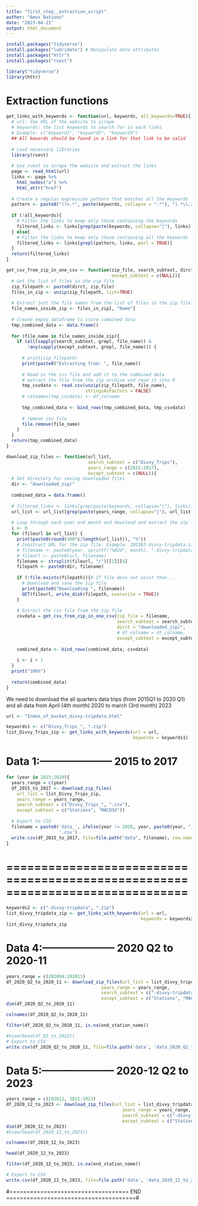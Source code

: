 ```yaml
---
title: "first_step__extraction_script"
author: "Amos Bationo"
date: "2023-04-21"
output: html_document
---
```


```r
install.packages("tidyverse")
install.packages("lubridate") # Manipulate date attributes
install.packages("httr")
install.packages("rvest")
```

```r
library("tidyverse")
library(httr)
```

# Extraction functions
```r
get_links_with_keywords <- function(url, keywords, all_keywords=TRUE){
  # url: the URL of the website to scrape
  # keywords: the list keywords to search for in each links
  # Example: c("keyword1", "keyword2", "keyword3")
  ## All kewords should be found in a link for that link to be valid
  
  # Load necessary libraries
  library(rvest)
  
  # Use rvest to scrape the website and extract the links
  page <- read_html(url)
  links <- page %>% 
    html_nodes("a") %>% 
    html_attr("href")
  
  # Create a regular expression pattern that matches all the keywords
  pattern <- paste0("(?=.*", paste(keywords, collapse = ".*"), ").*\\.zip$")
  
  if (!all_keywords){
    # Filter the links to keep only those containing the keywords
    filtered_links <- links[grep(paste(keywords, collapse="|"), links)]
  } else{
    # Filter the links to keep only those containing all the keywords
    filtered_links <- links[grepl(pattern, links, perl = TRUE)]
  }
  return(filtered_links)
}

get_csv_from_zip_in_one_csv <- function(zip_file, search_subtext, dirct, 
                                        except_subtext = c(NULL)){
  # Get the list of files in the zip file
  zip_filepath <- paste0(dirct, zip_file)
  files_in_zip <- unzip(zip_filepath, list=TRUE)
  
  # Extract just the file names from the list of files in the zip file
  file_names_inside_zip <- files_in_zip[, "Name"]
  
  # Create empty dataframe to store combined data
  tmp_combined_data <- data.frame()
  
  for (file_name in file_names_inside_zip){
    if (all(sapply(search_subtext, grepl, file_name)) & 
        !any(sapply(except_subtext, grepl, file_name))) {
      
      # print(zip_filepath)
      print(paste0("Extracting from: ", file_name))
      
      # Read in the csv file and add it to the combined data
      # extract the file from the zip archive and read it into R
      tmp_csvdata <- read.csv(unzip(zip_filepath, file_name), 
                              stringsAsFactors = FALSE)
      # colnames(tmp_csvdata) <- df_colname
      
      tmp_combined_data <- bind_rows(tmp_combined_data, tmp_csvdata)
      
      # remove csv file
      file.remove(file_name)
    }
  }
  return(tmp_combined_data)
}

download_zip_files <- function(url_list, 
                               search_subtext = c("Divvy_Trips"),
                               years_range = c(2015:2017),
                               except_subtext = c(NULL)){
  # Set directory for saving downloaded files
  dir <- "downloaded_zip/"
  
  combined_data = data.frame()
  
  # filtered_links <- links[grep(paste(keywords, collapse="|"), links)]
  url_list <- url_list[grep(paste(years_range, collapse="|"), url_list)]
  
  # Loop through each year and month and download and extract the zip files
  i <- 0
  for (fileurl in url_list) {
    print(paste0(round(100*i/length(url_list)), "%"))
    # Construct URL for the zip file. Example: 202303-divvy-tripdata.zip
    # filename <- paste0(year, sprintf("%02d", month), "-divvy-tripdata.zip")
    # fileurl <- paste0(url, filename)
    filename <- strsplit(fileurl, "/")[[1]][4]
    filepath <- paste0(dir, filename)
    
    if (!file.exists(filepath)){# If file deos not exist then...
      # Download and save the zip file
      print(paste0("Downloading ", filename))
      GET(fileurl, write_disk(filepath, overwrite = TRUE))
    }
    
    # Extract the csv file from the zip file
    csvdata = get_csv_from_zip_in_one_csv(zip_file = filename,
                                          search_subtext = search_subtext, 
                                          dirct = "downloaded_zip/",
                                          # df_colname = df_colname,
                                          except_subtext = except_subtext)
    
    combined_data <- bind_rows(combined_data, csvdata)
    
    i <- i + 1
  }
  print("100%")
  
  return(combined_data)
}
```

We need to download the all quarters data trips (from 2015Q1 to 2020 Q1) and all data from April (4th month) 2020 to march (3rd month) 2023

```r
url <- "Index_of_bucket_divvy-tripdata.html"

keywords1 <- c("Divvy_Trips_", ".zip")
list_Divvy_Trips_zip <- get_links_with_keywords(url = url, 
                                                keywords = keywords1)

```

# Data 1:--------------------- 2015 to 2017
```r
for (year in 2015:2020){
  years_range = c(year)
  df_2015_to_2017 <- download_zip_files(
    url_list = list_Divvy_Trips_zip,
    years_range = years_range,
    search_subtext = c("Divvy_Trips_", ".csv"), 
    except_subtext = c("Stations", "MACOSX"))
  
  # Export to CSV
  filename = paste0('data_', ifelse(year != 2020, year, paste0(year, "_Q1")), 
                    '.csv')
  write.csv(df_2015_to_2017, file=file.path("data", filename), row.names = FALSE)
}
```

# ==============================================================================

```r
keywords2 <- c("-divvy-tripdata", ".zip")
list_divvy_tripdata_zip <- get_links_with_keywords(url = url, 
                                                   keywords = keywords2)
list_divvy_tripdata_zip
```

# Data 4:--------------------- 2020 Q2 to 2020-11
```r
years_range = c(202004:202011)
df_2020_Q2_to_2020_11 <- download_zip_files(url_list = list_divvy_tripdata_zip, 
                                    years_range = years_range,
                                    search_subtext = c("-divvy-tripdata", ".csv"), 
                                    except_subtext = c("Stations", "MACOSX"))
dim(df_2020_Q2_to_2020_11)
```
```r
colnames(df_2020_Q2_to_2020_11)
```


```r
filter(df_2020_Q2_to_2020_11, is.na(end_station_name))
```

```r
#View(head(df_Q2_to_2023))
# Export to CSV
write.csv(df_2020_Q2_to_2020_11, file=file.path('data', 'data_2020_Q2_to_2020_11.csv'), row.names = FALSE)
```

# Data 5:--------------------- 2020-12 Q2 to 2023
```r
years_range = c(202012, 2021:2023)
df_2020_12_to_2023 <- download_zip_files(url_list = list_divvy_tripdata_zip, 
                                            years_range = years_range,
                                            search_subtext = c("-divvy-tripdata", ".csv"), 
                                            except_subtext = c("Stations", "MACOSX"))
dim(df_2020_12_to_2023)
#View(head(df_2020_12_to_2023))
```

```r
colnames(df_2020_12_to_2023)
```

```r
head(df_2020_12_to_2023)
```

```r
filter(df_2020_12_to_2023, is.na(end_station_name))
```


```r
# Export to CSV
write.csv(df_2020_12_to_2023, file=file.path('data', 'data_2020_12_to_2023.csv'), row.names = FALSE)
```


#=================================== END ======================================#